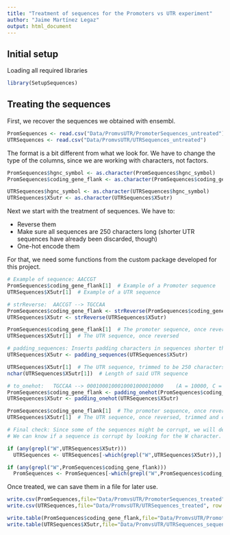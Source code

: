 ```yaml
---
title: "Treatment of sequences for the Promoters vs UTR experiment"
author: "Jaime Martínez Legaz"
output: html_document
---
```


## Initial setup

Loading all required libraries

```r
library(SetupSequences)
```

## Treating the sequences

First, we recover the sequences we obtained with ensembl.

```r
PromSequences <- read.csv("Data/PromvsUTR/PromoterSequences_untreated")
UTRSequences <- read.csv("Data/PromvsUTR/UTRSequences_untreated")
```

The format is a bit different from what we look for. We have to change the type of the columns, since we are working with characters, not factors.

```r

PromSequences$hgnc_symbol <- as.character(PromSequences$hgnc_symbol)
PromSequences$coding_gene_flank <- as.character(PromSequences$coding_gene_flank)

UTRSequences$hgnc_symbol <- as.character(UTRSequences$hgnc_symbol)
UTRSequences$X5utr <- as.character(UTRSequences$X5utr)

```

Next we start with the treatment of sequences. We have to:

- Reverse them
- Make sure all sequences are 250 characters long (shorter UTR sequences have already been discarded, though)
- One-hot encode them

For that, we need some functions from the custom package developed for this project.

```r
# Example of sequence: AACCGT
PromSequences$coding_gene_flank[1]  # Example of a Promoter sequence
UTRSequences$X5utr[1]  # Example of a UTR sequence

# strReverse:  AACCGT --> TGCCAA
PromSequences$coding_gene_flank <- strReverse(PromSequences$coding_gene_flank)
UTRSequences$X5utr <- strReverse(UTRSequences$X5utr)

PromSequences$coding_gene_flank[1]  # The promoter sequence, once reversed
UTRSequences$X5utr[1]  # The UTR sequence, once reversed

# padding_sequences: Inserts padding characters in sequences shorter than 250 characters, and trims sequences longer than 250 characters
UTRSequences$X5utr <- padding_sequences(UTRSequences$X5utr)  

UTRSequences$X5utr[1]  # The UTR sequence, trimmed to be 250 characters long
nchar(UTRSequences$X5utr[1])  # Length of said UTR sequence

# to_onehot:   TGCCAA --> 0001000100010001000010000    (A = 10000, C = 01000, G = 00100, T = 00010, X = 00001)
PromSequences$coding_gene_flank <- padding_onehot(PromSequences$coding_gene_flank)
UTRSequences$X5utr <- padding_onehot(UTRSequences$X5utr)

PromSequences$coding_gene_flank[1]  # The promoter sequence, once reversed and one-hot encoded
UTRSequences$X5utr[1]  # The UTR sequence, once reversed, trimmed and one-hot encoded

# Final check: Since some of the sequences might be corrupt, we will delete the ones that are corrupt, if they exist
# We can know if a sequence is corrupt by looking for the W character. When one-hot encoding, we encoded everything that was not an A, T, C or G with a "W"

if (any(grepl("W",UTRSequences$X5utr)))
  UTRSequences <- UTRSequences[-which(grepl("W",UTRSequences$X5utr)),]

if (any(grepl("W",PromSequences$coding_gene_flank)))
  PromSequences <- PromSequences[-which(grepl("W",PromSequences$coding_gene_flank)),]
```

Once treated, we can save them in a file for later use.

```r
write.csv(PromSequences,file="Data/PromvsUTR/PromoterSequences_treated", row.names = FALSE, quote = FALSE)
write.csv(UTRSequences,file="Data/PromvsUTR/UTRSequences_treated", row.names = FALSE, quote = FALSE)

write.table(PromSequences$coding_gene_flank,file="Data/PromvsUTR/PromoterSequences_sequences_treated", row.names = FALSE, quote = FALSE, col.names = FALSE)
write.table(UTRSequences$X5utr,file="Data/PromvsUTR/UTRSequences_sequences_treated", row.names = FALSE, quote = FALSE, col.names = FALSE)
```

